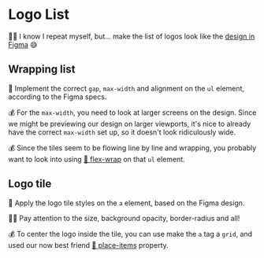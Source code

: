 # Logo List

<EpicVideo url="https://www.epicweb.dev/workshops/pixel-perfect-figma-to-tailwind/mobile-first/building-a-responsive-logo" />

👨‍💼 I know I repeat myself, but... make the list of logos look like the [design in Figma](https://www.figma.com/file/P7JAJ2NX6SOw72iTa8eyjl/Pixel-Perfect-Tailwind?type=design&node-id=285%3A1631&mode=design&t=Uz4PrzNet0bziaOa-1) 😅

## Wrapping list

🐨 Implement the correct `gap`, `max-width` and alignment on the `ul` element, according to the Figma specs.

💰 For the `max-width`, you need to look at larger screens on the design. Since we might be previewing our design on larger viewports, it's nice to already have the correct `max-width` set up, so it doesn't look ridiculously wide.

💰 Since the tiles seem to be flowing line by line and wrapping, you probably want to look into using [📜 flex-wrap](https://tailwindcss.com/docs/flex-wrap) on that `ul` element.

## Logo tile

🐨 Apply the logo tile styles on the `a` element, based on the Figma design.

👨‍💼 Pay attention to the size, background opacity, border-radius and all!

💰 To center the logo inside the tile, you can use make the `a` tag a `grid`, and used our now best friend [📜 place-items](https://tailwindcss.com/docs/place-items#center) property.
